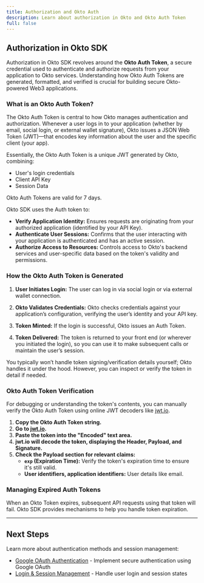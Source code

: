 ```yaml
---
title: Authorization and Okto Auth 
description: Learn about authorization in Okto and Okto Auth Token
full: false
---
```


## Authorization in Okto SDK

Authorization in Okto SDK revolves around the **Okto Auth Token**, a secure credential used to authenticate and authorize requests from your application to Okto services. Understanding how Okto Auth Tokens are generated, formatted, and verified is crucial for building secure Okto-powered Web3 applications.

### What is an Okto Auth Token?

The Okto Auth Token is central to how Okto manages authentication and authorization. Whenever a user logs in to your application (whether by email, social login, or external wallet signature), Okto issues a JSON Web Token (JWT)—that encodes key information about the user and the specific client (your app).

Essentially, the Okto Auth Token is a unique JWT generated by Okto, combining:
- User's login credentials
- Client API Key
- Session Data

<Callout title="Note">
  Okto Auth Tokens are valid for 7 days.
</Callout>

Okto SDK uses the Auth token to:

- **Verify Application Identity:**  Ensures requests are originating from your authorized application (identified by your API Key).
- **Authenticate User Sessions:**  Confirms that the user interacting with your application is authenticated and has an active session.
- **Authorize Access to Resources:** Controls access to Okto's backend services and user-specific data based on the token's validity and permissions.

### How the Okto Auth Token is Generated

1. **User Initiates Login:** The user can log in via social login or via external wallet connection.

2. **Okto Validates Credentials:** Okto checks credentials against your application’s configuration, verifying the user’s identity and your API key.

3. **Token Minted:** If the login is successful, Okto issues an Auth Token.

4. **Token Delivered:** The token is returned to your front end (or wherever you initiated the login), so you can use it to make subsequent calls or maintain the user’s session.

<Callout title="Note">
You typically won’t handle token signing/verification details yourself; Okto handles it under the hood. However, you can inspect or verify the token in detail if needed.
</Callout>

### Okto Auth Token Verification

For debugging or understanding the token's contents, you can manually verify the Okto Auth Token using online JWT decoders like [jwt.io](https://jwt.io/).

1.  **Copy the Okto Auth Token string.**
2.  **Go to [jwt.io](https://jwt.io/).**
3.  **Paste the token into the "Encoded" text area.**
4.  **jwt.io will decode the token, displaying the Header, Payload, and Signature.**
5.  **Check the Payload section for relevant claims:**
    *   **`exp` (Expiration Time):**  Verify the token's expiration time to ensure it's still valid.
    *   **User identifiers, application identifiers:** User details like email.

### Managing Expired Auth Tokens

When an Okto Token expires, subsequent API requests using that token will fail.  Okto SDK provides mechanisms to help you handle token expiration.

---

## Next Steps

Learn more about authentication methods and session management:

- [Google OAuth Authentication](./google-oauth/google-console-setup) - Implement secure authentication using Google OAuth
- [Login & Session Management](./login-logout/loginUsingOAuth) - Handle user login and session states
